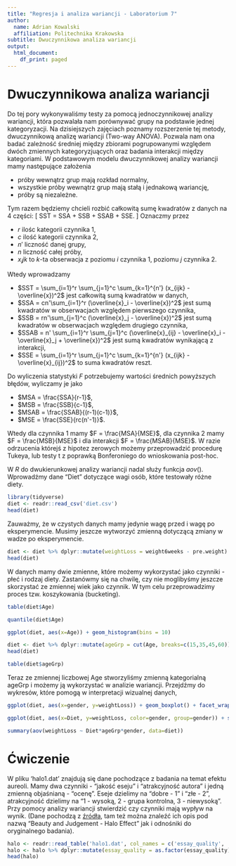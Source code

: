 ```yaml
---
title: "Regresja i analiza wariancji - Laboratorium 7"
author:
  name: Adrian Kowalski
  affiliation: Politechnika Krakowska
subtitle: Dwuczynnikowa analiza wariancji
output:
  html_document:
    df_print: paged
---
```


# Dwuczynnikowa analiza wariancji

Do tej pory wykonywaliśmy testy za pomocą jednoczynnikowej analizy wariancji, która pozwalała nam porównywać grupy na podstawie jednej kategoryzacji. Na dzisiejszych zajęciach poznamy rozszerzenie tej metody, dwuczynnikową analizę wariancji (Two-way ANOVA). Pozwala nam ona badać zależność średniej między zbiorami pogrupowanymi względem dwóch zmiennych kategoryzjuących oraz badania interakcji między kategoriami. W podstawowym modelu dwuczynnikowej analizy wariancji mamy następujące założenia

* próby wewnątrz grup mają rozkład normalny,
* wszystkie próby wewnątrz grup mają stałą i jednakową wariancję,
* próby są niezależne.

Tym razem będziemy chcieli rozbić całkowitą sumę kwadratów z danych na 4 części:
\[ SST = SSA + SSB + SSAB + SSE. \]
Oznaczmy przez 

* $r$ ilośc kategorii czynnika 1,
* $c$ ilość kategorii czynnika 2,
* $n'$ liczność danej grupy,
* $n$ liczność całej próby,
* $x_ijk$ to $k$-ta obserwacja z poziomu $i$ czynnika 1, poziomu $j$ czynnika 2.

Wtedy wprowadzamy

* $SST = \sum_{i=1}^r \sum_{j=1}^c \sum_{k=1}^{n'} (x_{ijk} - \overline{x})^2$ jest całkowitą sumą kwadratów w danych,
* $SSA = cn'\sum_{i=1}^r (\overline{x}_i - \overline{x})^2$ jest sumą kwadratów w obserwacjach względem pierwszego czynnika,
* $SSB = rn'\sum_{j=1}^c (\overline{x}_j - \overline{x})^2$ jest sumą kwadratów w obserwacjach względem drugiego czynnika,
* $SSAB = n' \sum_{i=1}^r \sum_{j=1}^c (\overline{x}_{ij} - \overline{x}_i - \overline{x}_j + \overline{x})^2$ jest sumą kwadratów wynikającą z interakcji,
* $SSE = \sum_{i=1}^r \sum_{j=1}^c \sum_{k=1}^{n'} (x_{ijk} - \overline{x}_{ij})^2$ to suma kwadratów reszt.

Do wyliczenia statystyki $F$ potrzebujemy wartości średnich powyższych błędów, wyliczamy je jako

* $MSA = \frac{SSA}{r-1}$,
* $MSB = \frac{SSB}{c-1}$,
* $MSAB = \frac{SSAB}{(r-1)(c-1)}$,
* $MSE = \frac{SSE}{rc(n'-1)}$.

Wtedy dla czynnika 1 mamy $F = \frac{MSA}{MSE}$, dla czynnika 2 mamy $F = \frac{MSB}{MSE}$ i dla interakcji $F = \frac{MSAB}{MSE}$. W razie odrzucenia którejś z hipotez zerowych możemy przeprowadzić procedurę Tukeya, lub testy t z poprawką Bonferoniego do wnioskowania post-hoc. 

W $R$ do dwukierunkowej analizy wariancji nadal służy funkcja $aov()$. Wprowadźmy dane "Diet" dotyczące wagi osób, które testowały różne diety.

```r
library(tidyverse)
diet <- readr::read_csv('diet.csv')
head(diet)
```

Zauważmy, że w czystych danych mamy jedynie wagę przed i wagę po eksperymencie. Musimy jeszcze wytworzyć zmienną dotyczącą zmiany w wadze po eksperymencie.

```r
diet <- diet %>% dplyr::mutate(weightLoss = weight6weeks - pre.weight) %>% dplyr::mutate(gender = as.factor(gender)) %>% dplyr::mutate(Diet = as.factor(Diet))
head(diet)
```

W danych mamy dwie zmienne, które możemy wykorzystać jako czynniki - płeć i rodzaj diety. Zastanówmy się na chwilę, czy nie moglibyśmy jeszcze skorzystać ze zmiennej wiek jako czynnik. W tym celu przeprowadzimy proces tzw. koszykowania (bucketing).

```r
table(diet$Age)
```
```r
quantile(diet$Age)
```

```r
ggplot(diet, aes(x=Age)) + geom_histogram(bins = 10)
```

```r
diet <- diet %>% dplyr::mutate(ageGrp = cut(Age, breaks=c(15,35,45,60)))
head(diet)
```

```r
table(diet$ageGrp)
```

Teraz ze zmiennej liczbowej Age stworzyliśmy zmienną kategorialną ageGrp i możemy ją wykorzystać w analizie wariancji. Przejdźmy do wykresów, które pomogą w interpretacji wizualnej danych,

```r
ggplot(diet, aes(x=gender, y=weightLoss)) + geom_boxplot() + facet_wrap(~Diet)
```

```r
ggplot(diet, aes(x=Diet, y=weightLoss, color=gender, group=gender)) + stat_summary(fun=mean, geom = 'point') + stat_summary(fun=mean, geom='line')
```
```r
summary(aov(weightLoss ~ Diet*ageGrp*gender, data=diet))
```


# Ćwiczenie

W pliku 'halo1.dat' znajdują się dane pochodzące z badania na temat efektu aureoli. Mamy dwa czynniki - "jakość eseju" i "atrakcyjność autora" i jedną zmienną objaśnianą - "ocenę". Eseje dzielimy na "dobre - 1" i "złe - 2", atrakcyjność dzielimy na "1 - wysoką, 2 - grupa kontrolna, 3 - niewysoką". Przy pomocy analizy wariancji stwierdzić czy czynniki mają wypływ na wynik. (Dane pochodzą z [źródła](https://users.stat.ufl.edu/~winner/datasets.html), tam też można znaleźć ich opis pod nazwą "Beauty and Judgement - Halo Effect" jak i odnośniki do oryginalnego badania).

```r
halo <- readr::read_table('halo1.dat', col_names = c('essay_quality', 'attractiveness', 'score'))
halo <- halo %>% dplyr::mutate(essay_quality = as.factor(essay_quality)) %>% dplyr::mutate(attractiveness = as.factor(essay_quality))
head(halo)
```
